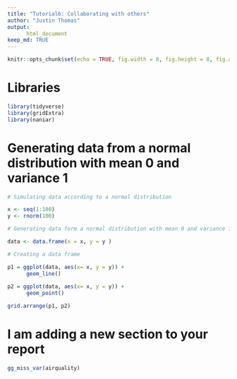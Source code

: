 ```yaml
---
title: "Tutorial6: Collaborating with others"
author: "Justin Thomas"
output:
      html_document
keep_md: TRUE
---
```


```r
knitr::opts_chunk$set(echo = TRUE, fig.width = 8, fig.height = 8, fig.align = "center", fig.path = "FiguresTut6/")
```

# Libraries
```r
library(tidyverse)
library(gridExtra)
library(naniar)
```

# Generating data from a normal distribution with mean 0 and variance 1
```r
# Simulating data according to a normal distribution

x <- seq(1:100)
y <- rnorm(100) 

# Generating data form a normal distribution with mean 0 and variance 1

data <- data.frame(x = x, y = y ) 

# Creating a data frame

p1 = ggplot(data, aes(x= x, y = y)) +
      geom_line()
  
p2 = ggplot(data, aes(x= x, y = y)) +
      geom_point()

grid.arrange(p1, p2)
```

# I am adding a new section to your report

```r
gg_miss_var(airquality)
```
